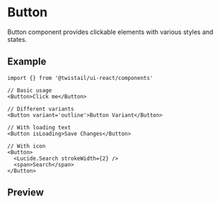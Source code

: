 
<Meta of={Stories} />

# Button

Button component provides clickable elements with various styles and states.

## Example

```tsx
import {} from '@twistail/ui-react/components'

// Basic usage
<Button>Click me</Button>

// Different variants
<Button variant='outline'>Button Variant</Button>

// With loading text
<Button isLoading>Save Changes</Button>

// With icon
<Button>
  <Lucide.Search strokeWidth={2} />
  <span>Search</span>
</Button>
```

## Preview

<Primary />
